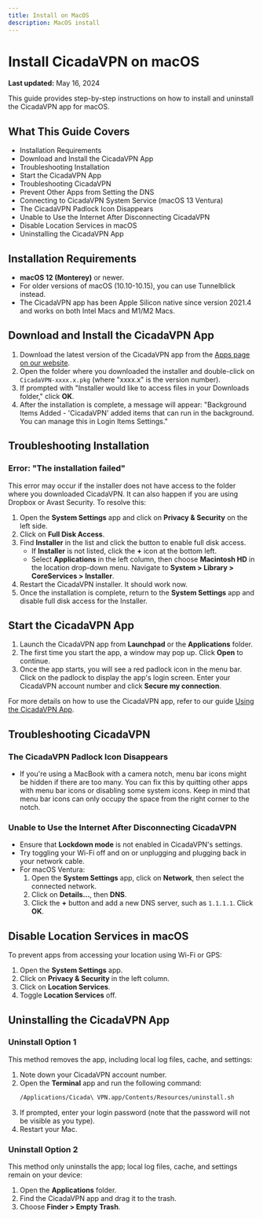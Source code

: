 ```yaml
---
title: Install on MacOS
description: MacOS install
---
```


# Install CicadaVPN on macOS

**Last updated:** May 16, 2024

This guide provides step-by-step instructions on how to install and uninstall the CicadaVPN app for macOS.

## What This Guide Covers
- Installation Requirements
- Download and Install the CicadaVPN App
- Troubleshooting Installation
- Start the CicadaVPN App
- Troubleshooting CicadaVPN
- Prevent Other Apps from Setting the DNS
- Connecting to CicadaVPN System Service (macOS 13 Ventura)
- The CicadaVPN Padlock Icon Disappears
- Unable to Use the Internet After Disconnecting CicadaVPN
- Disable Location Services in macOS
- Uninstalling the CicadaVPN App

## Installation Requirements
- **macOS 12 (Monterey)** or newer.
- For older versions of macOS (10.10-10.15), you can use Tunnelblick instead.
- The CicadaVPN app has been Apple Silicon native since version 2021.4 and works on both Intel Macs and M1/M2 Macs.

## Download and Install the CicadaVPN App
1. Download the latest version of the CicadaVPN app from the [Apps page on our website](#).
2. Open the folder where you downloaded the installer and double-click on `CicadaVPN-xxxx.x.pkg` (where "xxxx.x" is the version number).
3. If prompted with "Installer would like to access files in your Downloads folder," click **OK**.
4. After the installation is complete, a message will appear: "Background Items Added - 'CicadaVPN' added items that can run in the background. You can manage this in Login Items Settings."

## Troubleshooting Installation

### Error: "The installation failed"
This error may occur if the installer does not have access to the folder where you downloaded CicadaVPN. It can also happen if you are using Dropbox or Avast Security. To resolve this:

1. Open the **System Settings** app and click on **Privacy & Security** on the left side.
2. Click on **Full Disk Access**.
3. Find **Installer** in the list and click the button to enable full disk access. 
   - If **Installer** is not listed, click the **+** icon at the bottom left. 
   - Select **Applications** in the left column, then choose **Macintosh HD** in the location drop-down menu. Navigate to **System > Library > CoreServices > Installer**.
4. Restart the CicadaVPN installer. It should work now.
5. Once the installation is complete, return to the **System Settings** app and disable full disk access for the Installer.

## Start the CicadaVPN App
1. Launch the CicadaVPN app from **Launchpad** or the **Applications** folder.
2. The first time you start the app, a window may pop up. Click **Open** to continue.
3. Once the app starts, you will see a red padlock icon in the menu bar. Click on the padlock to display the app's login screen. Enter your CicadaVPN account number and click **Secure my connection**.

For more details on how to use the CicadaVPN app, refer to our guide [Using the CicadaVPN App](#).

## Troubleshooting CicadaVPN

### The CicadaVPN Padlock Icon Disappears
- If you're using a MacBook with a camera notch, menu bar icons might be hidden if there are too many. You can fix this by quitting other apps with menu bar icons or disabling some system icons. Keep in mind that menu bar icons can only occupy the space from the right corner to the notch.

### Unable to Use the Internet After Disconnecting CicadaVPN
- Ensure that **Lockdown mode** is not enabled in CicadaVPN's settings.
- Try toggling your Wi-Fi off and on or unplugging and plugging back in your network cable.
- For macOS Ventura:
  1. Open the **System Settings** app, click on **Network**, then select the connected network.
  2. Click on **Details...**, then **DNS**.
  3. Click the **+** button and add a new DNS server, such as `1.1.1.1`. Click **OK**.

## Disable Location Services in macOS
To prevent apps from accessing your location using Wi-Fi or GPS:
1. Open the **System Settings** app.
2. Click on **Privacy & Security** in the left column.
3. Click on **Location Services**.
4. Toggle **Location Services** off.

## Uninstalling the CicadaVPN App

### Uninstall Option 1
This method removes the app, including local log files, cache, and settings:
1. Note down your CicadaVPN account number.
2. Open the **Terminal** app and run the following command:
    ```bash
    /Applications/Cicada\ VPN.app/Contents/Resources/uninstall.sh
    ```
3. If prompted, enter your login password (note that the password will not be visible as you type).
4. Restart your Mac.

### Uninstall Option 2
This method only uninstalls the app; local log files, cache, and settings remain on your device:
1. Open the **Applications** folder.
2. Find the CicadaVPN app and drag it to the trash.
3. Choose **Finder > Empty Trash**.
